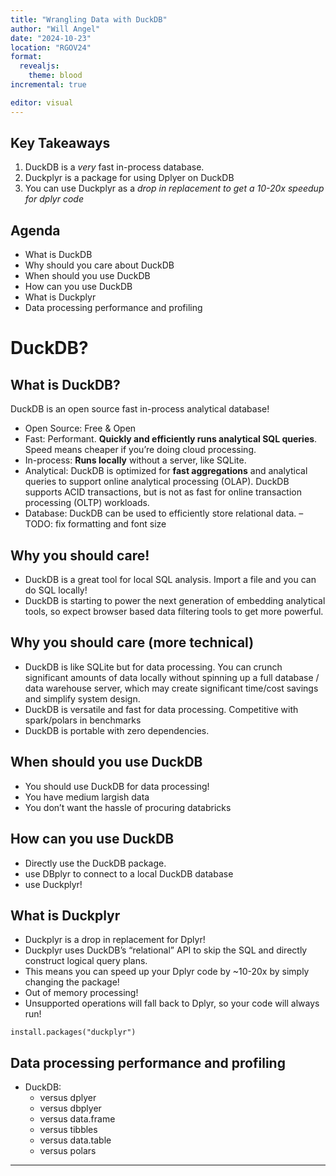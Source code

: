 ```yaml
---
title: "Wrangling Data with DuckDB"
author: "Will Angel"
date: "2024-10-23"
location: "RGOV24"
format:
  revealjs: 
    theme: blood
incremental: true

editor: visual
---
```



## Key Takeaways
1. DuckDB is a *very* fast in-process database.
2. Duckplyr is a package for using Dplyer on DuckDB
3. You can use Duckplyr as a *drop in replacement to get a 10-20x speedup for dplyr code*

## Agenda
* What is DuckDB
* Why should you care about DuckDB
* When should you use DuckDB
* How can you use DuckDB
* What is Duckplyr
* Data processing performance and profiling


# DuckDB?

## What is DuckDB?

DuckDB is an open source fast in-process analytical database!

* Open Source: Free & Open
* Fast: Performant. **Quickly and efficiently runs analytical SQL queries**. Speed means cheaper if you're doing cloud processing.
* In-process: **Runs locally** without a server, like SQLite.
* Analytical: DuckDB is optimized for **fast aggregations** and analytical queries to support online analytical processing (OLAP). DuckDB supports ACID transactions, but is not as fast for online transaction processing (OLTP) workloads.
* Database: DuckDB can be used to efficiently store relational data.
--TODO: fix formatting and font size

## Why you should care!
* DuckDB is a great tool for local SQL analysis. Import a file and you can do SQL locally!
* DuckDB is starting to power the next generation of embedding analytical tools, so expect browser based data filtering tools to get more powerful. 

## Why you should care (more technical)
* DuckDB is like SQLite but for data processing. You can crunch significant amounts of data locally without spinning up a full database / data warehouse server, which may create significant time/cost savings and simplify system design.
* DuckDB is versatile and fast for data processing. Competitive with spark/polars in benchmarks
* DuckDB is portable with zero dependencies.

##  When should you use DuckDB
* You should use DuckDB for data processing!
* You have medium largish data
* You don't want the hassle of procuring databricks

##  How can you use DuckDB
* Directly use the DuckDB package.
* use DBplyr to connect to a local DuckDB database
* use Duckplyr!


## What is Duckplyr
* Duckplyr is a drop in replacement for Dplyr!
* Duckplyr uses DuckDB’s “relational” API to skip the SQL and directly construct logical query plans.
* This means you can speed up your Dplyr code by ~10-20x by simply changing the package! 
* Out of memory processing!
* Unsupported operations will fall back to Dplyr, so your code will always run!

```
install.packages("duckplyr")
```

##  Data processing performance and profiling

* DuckDB:
	* versus dplyer
	* versus dbplyer
	* versus data.frame
	* versus tibbles
	* versus data.table
	* versus polars



---


<!-- Profiling:

1, 10 mb 100mb, 1G, 10G, 50G

Sensor data?


Arrow usage in R? 

Memory usage of R -->




